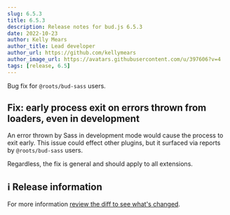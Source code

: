 ```yaml
---
slug: 6.5.3
title: 6.5.3
description: Release notes for bud.js 6.5.3
date: 2022-10-23
author: Kelly Mears
author_title: Lead developer
author_url: https://github.com/kellymears
author_image_url: https://avatars.githubusercontent.com/u/397606?v=4
tags: [release, 6.5]
---
```


Bug fix for `@roots/bud-sass` users.

<!--truncate-->

## Fix: early process exit on errors thrown from loaders, even in development

An error thrown by Sass in development mode would cause the process to exit early. This issue could effect other plugins, but it surfaced via reports by `@roots/bud-sass` users.

Regardless, the fix is general and should apply to all extensions.

## ℹ️ Release information

For more information [review the diff to see what's changed](https://github.com/roots/bud/compare/v6.5.2...v6.5.3).
